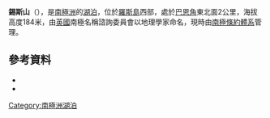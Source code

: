 {{Coord|77|34|S|166|17|E|source:GNIS|display=title}}

'''錫斯山'''（{{lang-en|Mount Cis}}），是[[南極洲|南極洲]]的[[湖泊|湖泊]]，位於[[羅斯島|羅斯島]]西部，處於[[巴恩角|巴恩角]]東北面2公里，海拔高度184米，由[[英國|英國]]南極名稱諮詢委員會以地理學家命名，現時由[[南極條約體系|南極條約體系]]管理。

==參考資料==
*{{cite gnis | type = antarid | id = 17727| name = Cis, Mount | accessdate = 2011-11-12}}
*{{usgs-gazetteer|id=17727|name=Cis, Mount}}

{{DEFAULTSORT:Mount Cis}}
[[Category:南極洲湖泊|Category:南極洲湖泊]]


{{RossIsland-geo-stub}}